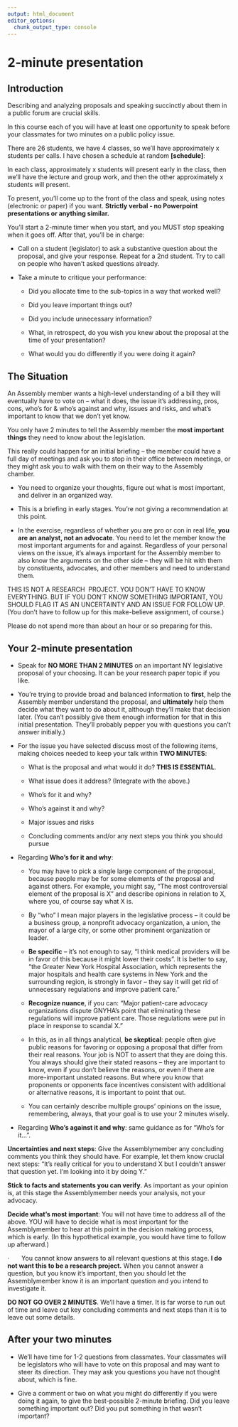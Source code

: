 ```yaml
---
output: html_document
editor_options: 
  chunk_output_type: console
---
```



# 2-minute presentation

## Introduction

Describing and analyzing proposals and speaking succinctly about them in a public forum are crucial skills.

In this course each of you will have at least one opportunity to speak before your classmates for two minutes on a public policy issue.

There are 26 students, we have 4 classes, so we'll have approximately x students per calls. I have chosen a schedule at random **\[schedule\]**:

In each class, approximately x students will present early in the class, then we'll have the lecture and group work, and then the other approximately x students will present.

To present, you'll come up to the front of the class and speak, using notes (electronic or paper) if you want. **Strictly verbal - no Powerpoint presentations or anything similar.**

You'll start a 2-minute timer when you start, and you MUST stop speaking when it goes off. After that, you'll be in charge:

-   Call on a student (legislator) to ask a substantive question about the proposal, and give your response. Repeat for a 2nd student. Try to call on people who haven't asked questions already.

-   Take a minute to critique your performance:

    -   Did you allocate time to the sub-topics in a way that worked well?

    -   Did you leave important things out?

    -   Did you include unnecessary information?

    -   What, in retrospect, do you wish you knew about the proposal at the time of your presentation?

    -   What would you do differently if you were doing it again?

## The Situation

An Assembly member wants a high-level understanding of a bill they will eventually have to vote on -- what it does, the issue it's addressing, pros, cons, who's for & who's against and why, issues and risks, and what's important to know that we don't yet know.

You only have 2 minutes to tell the Assembly member the **most important things** they need to know about the legislation.

This really could happen for an initial briefing -- the member could have a full day of meetings and ask you to stop in their office between meetings, or they might ask you to walk with them on their way to the Assembly chamber.

-   You need to organize your thoughts, figure out what is most important, and deliver in an organized way.

-   This is a briefing in early stages. You're not giving a recommendation at this point.

-   In the exercise, regardless of whether you are pro or con in real life, **you are an analyst, not an advocate**. You need to let the member know the most important arguments for and against. Regardless of your personal views on the issue, it's always important for the Assembly member to also know the arguments on the other side -- they will be hit with them by constituents, advocates, and other members and need to understand them.

THIS IS NOT A RESEARCH  PROJECT. YOU DON'T HAVE TO KNOW EVERYTHING. BUT IF YOU DON'T KNOW SOMETHING IMPORTANT, YOU SHOULD FLAG IT AS AN UNCERTAINTY AND AN ISSUE FOR FOLLOW UP. (You don't have to follow up for this make-believe assignment, of course.)

Please do not spend more than about an hour or so preparing for this.

## Your 2-minute presentation

-   Speak for **NO MORE THAN 2 MINUTES** on an important NY legislative proposal of your choosing. It can be your research paper topic if you like.

-   You're trying to provide broad and balanced information to **first**, help the Assembly member understand the proposal, and **ultimately** help them decide what they want to do about it, although they'll make that decision later. (You can't possibly give them enough information for that in this initial presentation. They'll probably pepper you with questions you can't answer initially.)

-   For the issue you have selected discuss most of the following items, making choices needed to keep your talk within **TWO MINUTES**:

    -   What is the proposal and what would it do? **THIS IS ESSENTIAL**.

    -   What issue does it address? (Integrate with the above.)

    -   Who's for it and why?

    -   Who's against it and why?

    -   Major issues and risks

    -   Concluding comments and/or any next steps you think you should pursue

-   Regarding **Who's for it and why**:

    -   You may have to pick a single large component of the proposal, because people may be for some elements of the proposal and against others. For example, you might say, "The most controversial element of the proposal is X" and describe opinions in relation to X, where you, of course say what X is.

    -   By "who" I mean major players in the legislative process -- it could be a business group, a nonprofit advocacy organization, a union, the mayor of a large city, or some other prominent organization or leader.

    -   **Be specific** -- it's not enough to say, "I think medical providers will be in favor of this because it might lower their costs". It is better to say, "the Greater New York Hospital Association, which represents the major hospitals and health care systems in New York and the surrounding region, is strongly in favor -- they say it will get rid of unnecessary regulations and improve patient care."

    -   **Recognize nuance**, if you can: "Major patient-care advocacy organizations dispute GNYHA's point that eliminating these regulations will improve patient care. Those regulations were put in place in response to scandal X."

    -   In this, as in all things analytical, **be skeptical**: people often give public reasons for favoring or opposing a proposal that differ from their real reasons. Your job is NOT to assert that they are doing this. You always should give their stated reasons -- they are important to know, even if you don't believe the reasons, or even if there are more-important unstated reasons. But where you know that proponents or opponents face incentives consistent with additional or alternative reasons, it is important to point that out.

    -   You can certainly describe multiple groups' opinions on the issue, remembering, always, that your goal is to use your 2 minutes wisely.

-   Regarding **Who's against it and why**: same guidance as for "Who's for it...".

**Uncertainties and next steps**: Give the Assemblymember any concluding comments you think they should have. For example, let them know crucial next steps: "It's really critical for you to understand X but I couldn't answer that question yet. I'm looking into it by doing Y."

**Stick to facts and statements you can verify**. As important as your opinion is, at this stage the Assemblymember needs your analysis, not your advocacy.

**Decide what's most important**: You will not have time to address all of the above. YOU will have to decide what is most important for the Assemblymember to hear at this point in the decision making process, which is early. (In this hypothetical example, you would have time to follow up afterward.)

·       You cannot know answers to all relevant questions at this stage. **I do not want this to be a research project.** When you cannot answer a question, but you know it's important, then you should let the Assemblymember know it is an important question and you intend to investigate it.

**DO NOT GO OVER 2 MINUTES**. We'll have a timer. It is far worse to run out of time and leave out key concluding comments and next steps than it is to leave out some details.

## After your two minutes

-   We'll have time for 1-2 questions from classmates. Your classmates will be legislators who will have to vote on this proposal and may want to steer its direction. They may ask you questions you have not thought about, which is fine.

-   Give a comment or two on what you might do differently if you were doing it again, to give the best-possible 2-minute briefing. Did you leave something important out? Did you put something in that wasn't important?
